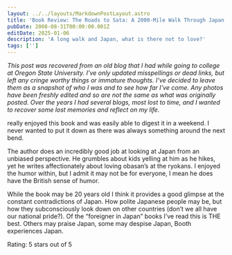```yaml
---
layout: ../../layouts/MarkdownPostLayout.astro
title: 'Book Review: The Roads to Sata: A 2000-Mile Walk Through Japan'
pubDate: 2008-08-31T00:00:00.001Z
editDate: 2025-01-06
description: 'A long walk and Japan, what is there not to love?'
tags: ['']
---
```



_This post was recovered from an old blog that I had while going to college at Oregon State University. I've only updated misspellings or dead links, but left any cringe worthy things or immature thoughts. I've decided to leave them as a snapshot of who I was and to see how far I've come. Any photos have been freshly edited and so are not the same as what was originally posted. Over the years I had several blogs, most lost to time, and I wanted to recover some lost memories and reflect on my life._

<DropCap letter='I' />
really enjoyed this book and was easily able to digest it in a weekend. I never wanted to put it down
as there was always something around the next bend.

The author does an incredibly good job at looking at Japan from an unbiased perspective. He grumbles about kids yelling at him as he hikes, yet he writes affectionately about loving obasan’s at the ryokans. I enjoyed the humor within, but I admit it may not be for everyone, I mean he does have the British sense of humor.

While the book may be 20 years old I think it provides a good glimpse at the constant contradictions of Japan. How polite Japanese people may be, but how they subconsciously look down on other countries (don’t we all have our national pride?). Of the “foreigner in Japan” books I’ve read this is THE best. Others may praise Japan, some may despise Japan, Booth experiences Japan.

Rating: 5 stars out of 5
